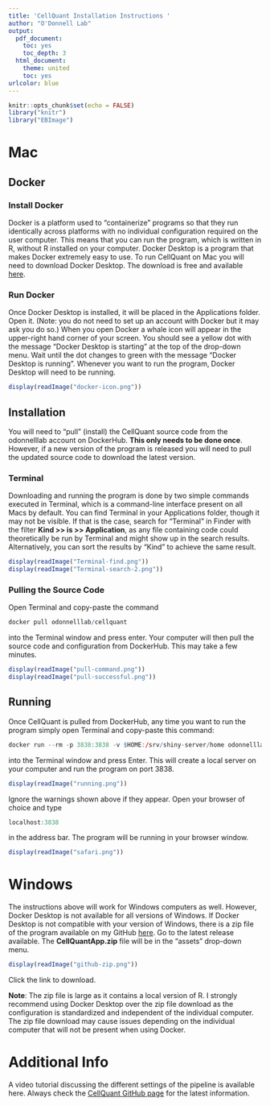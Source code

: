 ```yaml
---
title: 'CellQuant Installation Instructions '
author: "O'Donnell Lab"
output:
  pdf_document:
    toc: yes
    toc_depth: 3
  html_document:
    theme: united
    toc: yes
urlcolor: blue
---
```


```r
knitr::opts_chunk$set(echo = FALSE)
library("knitr")
library("EBImage")
```


# Mac

## Docker

### Install Docker 

Docker is a platform used to "containerize" programs so that they run identically across platforms with no individual configuration required on the user computer.  This means that you can run the program, which is written in R, without R installed on your computer.  Docker Desktop is a program that makes Docker extremely easy to use. To run CellQuant on Mac you will need to download Docker Desktop. The download is free and available [here](https://www.docker.com/products/docker-desktop).

### Run Docker

Once Docker Desktop is installed, it will be placed in the Applications folder.  Open it.  (Note: you do not need to set up an account with Docker but it may ask you do so.)  When you open Docker a whale icon will appear in the upper-right hand corner of your screen. You should see a yellow dot with the message "Docker Desktop is starting" at the top of the drop-down menu.  Wait until the dot changes to green with the message "Docker Desktop is running".  Whenever you want to run the program, Docker Desktop will need to be running.  

```r
display(readImage("docker-icon.png"))
```

## Installation

You will need to "pull" (install) the CellQuant source code from the odonnelllab account on DockerHub. **This only needs to be done once**.  However, if a new version of the program is released you will need to pull the updated source code to download the latest version. 

### Terminal

Downloading and running the program is done by two simple commands executed in Terminal, which is a command-line interface present on all Macs by default.  You can find Terminal in your Applications folder, though it may not be visible.  If that is the case, search for "Terminal" in Finder with the filter **Kind >> is >> Application**, as any file containing code could theoretically be run by Terminal and might show up in the search results.  Alternatively, you can sort the results by "Kind" to achieve the same result.

```r
display(readImage("Terminal-find.png"))
display(readImage("Terminal-search-2.png"))
```

### Pulling the Source Code

Open Terminal and copy-paste the command 

```r
docker pull odonnelllab/cellquant
``` 

into the Terminal window and press enter.  Your computer will then pull the source code and configuration from DockerHub.  This may take a few minutes.

```r
display(readImage("pull-command.png"))
display(readImage("pull-successful.png"))
```

## Running

Once CellQuant is pulled from DockerHub, any time you want to run the program simply open Terminal and copy-paste this command:  

```r
docker run --rm -p 3838:3838 -v $HOME:/srv/shiny-server/home odonnelllab/cellquant
```

into the Terminal window and press Enter.  This will create a local server on your computer and run the program on port 3838.

```r
display(readImage("running.png"))
```

Ignore the warnings shown above if they appear. Open your browser of choice and type 
```r
localhost:3838
```

in the address bar.  The program will be running in your browser window. 

```r
display(readImage("safari.png"))
```

# Windows

The instructions above will work for Windows computers as well.  However, Docker Desktop is not available for all versions of Windows.  If Docker Desktop is not compatible with your version of Windows, there is a zip file of the program available on my GitHub [here](https://github.com/sah129/CellQuant/releases).  Go to the latest release available.  The **CellQuantApp.zip** file will be in the "assets" drop-down menu.

```r
display(readImage("github-zip.png"))
```

Click the link to download.

**Note**:  The zip file is large as it contains a local version of R.  I strongly recommend using Docker Desktop over the zip file download as the configuration is standardized and independent of the individual computer.  The zip file download may cause issues depending on the individual computer that will not be present when using Docker.


# Additional Info

A video tutorial discussing the different settings of the pipeline is available here.  Always check the [CellQuant GitHub page](https:://github.com/sah129/cellquant) for the latest information.


